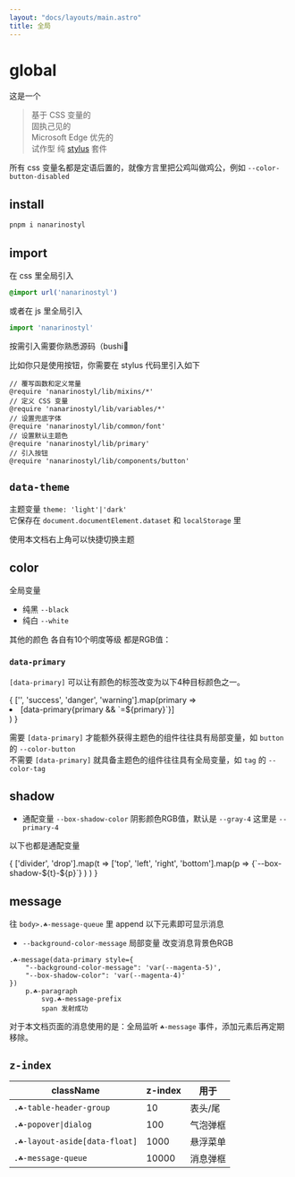 ```yaml
---
layout: "docs/layouts/main.astro"
title: 全局
---
```



# global

这是一个    
> 基于 CSS 变量的    
> 固执己见的    
> Microsoft Edge 优先的    
> 试作型 纯<T tag="i" data-primary="success"> [stylus](https://stylus-lang.com/) </T>套件

所有 css 变量名都是定语后置的，就像方言里把公鸡叫做鸡公，例如 `--color-button-disabled`

## install

```bash
pnpm i nanarinostyl
```

## import

在 css 里全局引入

```css
@import url('nanarinostyl')
```

或者在 js 里全局引入

```ts
import 'nanarinostyl'
```

按需引入需要你熟悉源码（bushi🤣

比如你只是使用按钮，你需要在 stylus 代码里引入如下

```styl
// 覆写函数和定义常量
@require 'nanarinostyl/lib/mixins/*'
// 定义 CSS 变量
@require 'nanarinostyl/lib/variables/*'
// 设置兜底字体
@require 'nanarinostyl/lib/common/font'
// 设置默认主题色
@require 'nanarinostyl/lib/primary'
// 引入按钮
@require 'nanarinostyl/lib/components/button'
```


## `data-theme`

主题变量 `theme: 'light'|'dark'`    
它保存在 `document.documentElement.dataset` 和 `localStorage` 里

使用本文档右上角可以快捷切换主题


## color

全局变量

- 纯黑 `--black` 
- 纯白 `--white` 

其他的颜色 各自有10个明度等级 都是RGB值：

<ColorsCopy />

### `data-primary`

`[data-primary]` 可以让有颜色的标签改变为以下4种目标颜色之一。

<T tag="ul" class="☘-list">
{
    ['', 'success', 'danger', 'warning'].map(primary => 
        <li data-primary={primary}>
            <T tag='code' class='☘-code ☘-font-mono'>[data-primary{primary && `=${primary}`}]</T>
        </li>
    )
}
</T>

需要 `[data-primary]` 才能额外获得主题色的组件往往具有局部变量，如 `button` 的 `--color-button`    
不需要 `[data-primary]` 就具备主题色的组件往往具有全局变量，如 `tag` 的 `--color-tag`


## shadow

- 通配变量 `--box-shadow-color` 阴影颜色RGB值，默认是 `--gray-4` 这里是 `--primary-4`

以下也都是通配变量

<Grid inline gap="2em">
{
    ['divider', 'drop'].map(t => 
        ['top', 'left', 'right', 'bottom'].map(p => 
            <T tag='span' class='☘-tag' style={{
                'box-shadow': `var(--box-shadow-${t}-${p})`,
                '--box-shadow-color': `var(--primary-4)`,
                'padding': '24px'
            }}>{`--box-shadow-${t}-${p}`}</T>
        )
    )
}
</Grid>

## message

往 `body>.☘-message-queue` 里 append 以下元素即可显示消息

- `--background-color-message` 局部变量 改变消息背景色RGB

```pug
.☘-message(data-primary style={
    "--background-color-message": 'var(--magenta-5)',
    "--box-shadow-color": 'var(--magenta-4)'
})
    p.☘-paragraph
        svg.☘-message-prefix
        span 发射成功
```

对于本文档页面的消息使用的是：全局监听 `☘-message` 事件，添加元素后再定期移除。

<EmitMessage />


## `z-index`

| className                     | z-index | 用于    |
| ----------------------------- | ------- | ------ |
| `.☘-table-header-group`       | 10      | 表头/尾 |
| `.☘-popover\|dialog`          | 100     | 气泡弹框 |
| `.☘-layout-aside[data-float]` | 1000    | 悬浮菜单 |
| `.☘-message-queue`            | 10000   | 消息弹框 |
